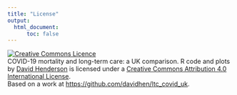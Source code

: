 ```yaml
---
title: "License"
output:
  html_document:
      toc: false
---
```


<a rel="license" href="http://creativecommons.org/licenses/by/4.0/"><img alt="Creative Commons Licence" style="border-width:0" src="https://i.creativecommons.org/l/by/4.0/88x31.png" /></a><br /><span xmlns:dct="http://purl.org/dc/terms/" property="dct:title">COVID-19 mortality and long-term care: a UK comparison. R code and plots</span> by <a xmlns:cc="http://creativecommons.org/ns#" href="https://davidhen.github.io/ltc_covid_uk/index.html" property="cc:attributionName" rel="cc:attributionURL">David Henderson</a> is licensed under a <a rel="license" href="http://creativecommons.org/licenses/by/4.0/">Creative Commons Attribution 4.0 International License</a>.<br />Based on a work at <a xmlns:dct="http://purl.org/dc/terms/" href="https://github.com/davidhen/ltc_covid_uk" rel="dct:source">https://github.com/davidhen/ltc_covid_uk</a>.


